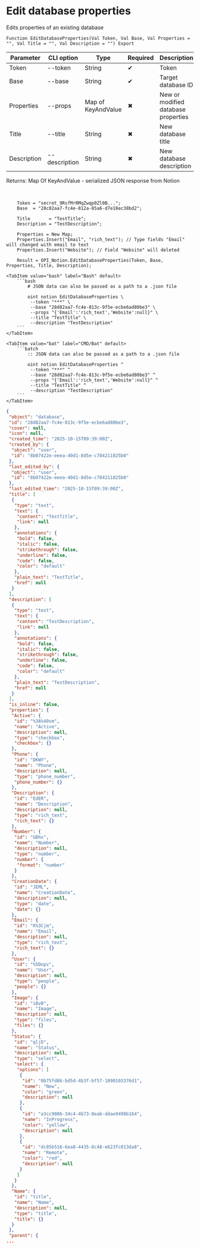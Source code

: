 ﻿---
sidebar_position: 3
description: Edit database properties and other functions to work with Notion in the Open Integration Package, a free open-source integration library for 1C:Enterprise 8, OneScript and CLI
keywords: [1C, 1С, 1С:Enterprise, 1С:Enterprise 8.3, API, Integration, Services, Exchange, OneScript, CLI, Notion]
---


# Edit database properties
 Edits properties of an existing database



`Function EditDatabaseProperties(Val Token, Val Base, Val Properties = "", Val Title = "", Val Description = "") Export`

  | Parameter | CLI option | Type | Required | Description |
  |-|-|-|-|-|
  | Token | --token | String | &#x2714; | Token |
  | Base | --base | String | &#x2714; | Target database ID |
  | Properties | --props | Map of KeyAndValue | &#x2716; | New or modified database properties |
  | Title | --title | String | &#x2716; | New database title |
  | Description | --description | String | &#x2716; | New database description |

  
  Returns:  Map Of KeyAndValue - serialized JSON response from Notion

<br/>



```bsl title="1C:Enterprise/OneScript code example"
    Token = "secret_9RsfMrRMqZwqp0Zl0B...";
    Base  = "28c82aa7-fc4e-812a-85a6-d7e18ec38bd2";

    Title       = "TestTitle";
    Description = "TestDescription";

    Properties = New Map;
    Properties.Insert("Email", "rich_text"); // Type fields "Email" will changed with email to text
    Properties.Insert("Website"); // Field "Website" will deleted

    Result = OPI_Notion.EditDatabaseProperties(Token, Base, Properties, Title, Description);
```
 

 <Tabs>
  
    <TabItem value="bash" label="Bash" default>
        ```bash
            # JSON data can also be passed as a path to a .json file
            
            oint notion EditDatabaseProperties \
             --token "***" \
             --base "28d82aa7-fc4e-813c-9f5e-ecbe6ad80be3" \
             --props "{'Email':'rich_text','Website':null}" \
             --title "TestTitle" \
             --description "TestDescription"
        ```
    </TabItem>
  
    <TabItem value="bat" label="CMD/Bat" default>
        ```batch
            :: JSON data can also be passed as a path to a .json file
            
            oint notion EditDatabaseProperties ^
             --token "***" ^
             --base "28d82aa7-fc4e-813c-9f5e-ecbe6ad80be3" ^
             --props "{'Email':'rich_text','Website':null}" ^
             --title "TestTitle" ^
             --description "TestDescription"
        ```
    </TabItem>
</Tabs>


```json title="Result"
{
 "object": "database",
 "id": "28d82aa7-fc4e-813c-9f5e-ecbe6ad80be3",
 "cover": null,
 "icon": null,
 "created_time": "2025-10-15T09:39:00Z",
 "created_by": {
  "object": "user",
  "id": "8b07422e-eeea-40d1-8d5e-c784211825b0"
 },
 "last_edited_by": {
  "object": "user",
  "id": "8b07422e-eeea-40d1-8d5e-c784211825b0"
 },
 "last_edited_time": "2025-10-15T09:39:00Z",
 "title": [
  {
   "type": "text",
   "text": {
    "content": "TestTitle",
    "link": null
   },
   "annotations": {
    "bold": false,
    "italic": false,
    "strikethrough": false,
    "underline": false,
    "code": false,
    "color": "default"
   },
   "plain_text": "TestTitle",
   "href": null
  }
 ],
 "description": [
  {
   "type": "text",
   "text": {
    "content": "TestDescription",
    "link": null
   },
   "annotations": {
    "bold": false,
    "italic": false,
    "strikethrough": false,
    "underline": false,
    "code": false,
    "color": "default"
   },
   "plain_text": "TestDescription",
   "href": null
  }
 ],
 "is_inline": false,
 "properties": {
  "Active": {
   "id": "%3A%40sm",
   "name": "Active",
   "description": null,
   "type": "checkbox",
   "checkbox": {}
  },
  "Phone": {
   "id": "DKWY",
   "name": "Phone",
   "description": null,
   "type": "phone_number",
   "phone_number": {}
  },
  "Description": {
   "id": "EdER",
   "name": "Description",
   "description": null,
   "type": "rich_text",
   "rich_text": {}
  },
  "Number": {
   "id": "GBhx",
   "name": "Number",
   "description": null,
   "type": "number",
   "number": {
    "format": "number"
   }
  },
  "CreationDate": {
   "id": "JEML",
   "name": "CreationDate",
   "description": null,
   "type": "date",
   "date": {}
  },
  "Email": {
   "id": "K%3Cjm",
   "name": "Email",
   "description": null,
   "type": "rich_text",
   "rich_text": {}
  },
  "User": {
   "id": "%5Dopv",
   "name": "User",
   "description": null,
   "type": "people",
   "people": {}
  },
  "Image": {
   "id": "iBvB",
   "name": "Image",
   "description": null,
   "type": "files",
   "files": {}
  },
  "Status": {
   "id": "qljD",
   "name": "Status",
   "description": null,
   "type": "select",
   "select": {
    "options": [
     {
      "id": "0b75fd86-bd5d-4b3f-bf57-1090103376d1",
      "name": "New",
      "color": "green",
      "description": null
     },
     {
      "id": "a3cc9086-34c4-4b73-8eab-ddae9498b164",
      "name": "InProgress",
      "color": "yellow",
      "description": null
     },
     {
      "id": "dc85b516-6ea8-4435-8c48-e623fc013da8",
      "name": "Remote",
      "color": "red",
      "description": null
     }
    ]
   }
  },
  "Name": {
   "id": "title",
   "name": "Name",
   "description": null,
   "type": "title",
   "title": {}
  }
 },
 "parent": {
...
```
